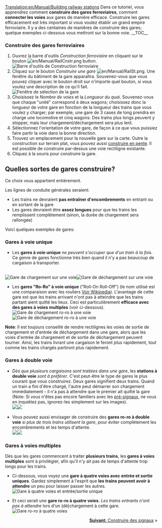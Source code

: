 [[Translation:en/Manual/Building railway stations]]
{{fr/Manual/Tutorial/Tutoriel}}
Dans ce tutoriel, vous apprendrez comment '''construire des gares ferroviaires''', comment '''connecter les voies''' aux gares de manière efficace. Construire les gares efficacement est très important si vous voulez établir un grand empire ferroviaire. Il y a des centaines de manières de construire des gares; quelque exemples ci-dessous vous mettront sur la bonne voie.
__TOC__
===Construire des gares ferroviaires===
#Ouvrez la barre d'outils ''Construction ferroviaire'' en cliquant sur le bouton [[File:en/Manual/RailCnstr.png]] button.<br/>[[File:en/Manual/Railroad Construction.png|none|frame|Barre d'outils de Construction ferroviaire]]
#Cliquez sur le bouton ''Construire une gare'' [[File:en/Manual/RailSt.png]]. Une fenêtre du bâtiment de la gare apparaîtra. Souvenez-vous que vous pouvez cliquer avec le bouton droit sur n'importe quel bouton, si vous voulez une description de ce qu'il fait.<br/>[[File:en/Manual/Stationgui.png|none|frame|Fenêtre de sélection de la gare]]
#Choisissez le ''Nombre de voies'' et la ''Longueur du quai''. Souvenez-vous que chaque "unité" correspond à deux wagons; choisissez donc la longueur de votre gare en fonction de la longueur des trains que vous voulez y charger; par exemple, une gare de 3 cases de long prendra en charge une locomotive et cinq wagons. Des trains plus longs peuvent y stopper, mais leur chargement/déchargement sera plus lent.
#Sélectionnez l'orientation de votre gare, de façon à ce que vous puissiez faire partir la voie dans la bonne direction.
#Trouvez un emplacement pour la nouvelle gare sur la carte. Outre la construction sur terrain plat, vous pouvez aussi [[fr/Archive/Manual/Settings/Construire en pente|construire en pente]]. Il est possible de construire par-dessus une voie rectiligne existante.
#Cliquez à la souris pour construire la gare.

== Quelles sortes de gares construire? ==
Ce choix vous appartient entièrement.

Les lignes de conduite générales seraient:
* Les trains ne devraient '''pas entraîner d'encombrements''' en entrant ou en sortant de la gare
* Les gares devraient être '''assez longues''' pour que les trains les remplissent complètement (sinon, la durée de chargement sera rallongée)

Voici quelques exemples de gares:

=== Gares à voie unique ===
*Les '''gares à voie unique''' ''ne peuvent s'occuper que d'un train à la fois''. Ce genre de gares fonctionne très bien quand il n'y a pas beaucoup de cargaison à transporter.
<br/>[[File:en/Manual/RailStTut One str coal.png|none|frame|Gare de chargement sur une voie]][[File:en/Manual/RailStTut One str pow.png|none|frame|Gare de déchargement sur une voie]]

*Les '''gares "Ro-Ro" à voie unique''' ("Roll-On Roll-Off") (le nom utilisé est une comparaison avec les rouliers [http://fr.wikipedia.org/wiki/Roulier_%28navire%29 Voir Wikipedia]). L'avantage de cette gare est que les trains arrivant n'ont pas à atteindre que les trains partant aient quitté les lieux. Ceci est particulièrement '''efficace avec des gares à voies multiples''' (voir ci-dessous).<br/>[[File:en/Manual/RailStTut One aro coal.png|none|frame|Gare de chargement ro-ro à une voie]][[File:en/Manual/RailStTut One aro pow.png|none|frame|Gare de déchargement ro-ro à une voie]]

'''Note''': Il est toujours conseillé de rendre rectilignes les voies de sortie de chargement et d'entrée de déchargement dans une gare, alors que les voies d'entrée de chargement et de sortie de déchargement peuvent tourner. Ainsi, les trains livrant une cargaison le feront plus rapidement, tout comme les trains chargés partiront plus rapidement.

=== Gares à double voie ===
*''Dès que plusieurs cargaisons sont traitées dans une gare'', les '''stations à double voie''' ''sont à préférer''. C'est peut-être le type de gares le plus courant que vous construirez. Deux gares signifient deux trains. Quand un train a fini d'être chargé, l'autre peut démarrer son chargement immédiatement - il n'a pas à attendre que le premier ait quitté la gare<br/>(Note: Si vous n'êtes pas encore familiers avec les [[fr/Manual/Signaux#signaux-dependants|pré-signaux]], ne vous en inquiétez pas, ignorez-les simplement sur les images).<br/>[[File:en/Manual/RailStTut Two str coal.png|none|frame|]][[File:en/Manual/RailStTut Two str pow.png|none|frame|]]

*Vous pouvez aussi envisager de construire des '''gares ro-ro à double voie''' ''si plus de trois trains utilisent la gare'', pour éviter complètement les encombrements et les temps d'attente.<br/>[[File:en/Manual/RailStTut Two aro coal.png|none|frame|]][[File:en/Manual/RailStTut Two aro pow.png|none|frame|]]

=== Gares à voies multiples ===
Dès que les gares commencent à traiter '''plusieurs trains''', les '''gares à voies multiples''' sont à privilégier, afin qu'il n'y ait pas de temps d'attente trop longs pour les trains.

*Ci-dessous, vous voyez une '''gare à quatre voies avec entrée et sortie uniques'''. Gardez simplement à l'esprit que '''les trains peuvent avoir à attendre''' un peu pour laisser passer les autres.<br/>[[File:en/Manual/RailStTut Four str ore.png|none|frame|Gare à quatre voies et entrée/sortie unique]]

*Et ceci serait une '''gare ro-ro à quatre voies'''. ''Les trains entrants n'ont pas à attendre'' lors d'un (dé)chargement à cette gare.<br/>[[File:en/Manual/RailStTut Four aro ore.png|none|frame|Gare ro-ro à quatre voies]]
<span style="float: right">[[fr/Manual/Construire des signaux|'''Suivant:''' Construire des signaux]] &raquo;</span>